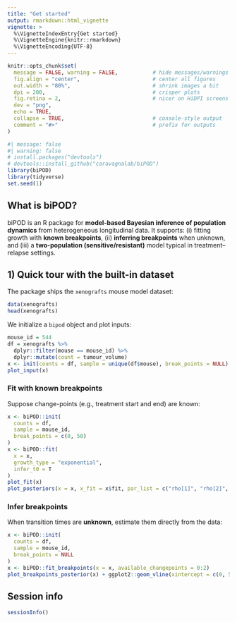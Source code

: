 ```yaml
---
title: "Get started"
output: rmarkdown::html_vignette
vignette: >
  %\VignetteIndexEntry{Get started}
  %\VignetteEngine{knitr::rmarkdown}
  %\VignetteEncoding{UTF-8}
---
```


```r
knitr::opts_chunk$set(
  message = FALSE, warning = FALSE,           # hide messages/warnings by default
  fig.align = "center",                       # center all figures
  out.width = "80%",                          # shrink images a bit
  dpi = 200,                                  # crisper plots
  fig.retina = 2,                             # nicer on HiDPI screens
  dev = "png",
  echo = TRUE,
  collapse = TRUE,                            # console-style output
  comment = "#>"                              # prefix for outputs
)
```

```r
#| message: false
#| warning: false
# install.packages("devtools")
# devtools::install_github("caravagnalab/biPOD")
library(biPOD)
library(tidyverse)
set.seed(1)
```

## What is biPOD?

biPOD is an R package for **model-based Bayesian inference of population dynamics** from heterogeneous longitudinal data.
It supports: (i) fitting growth with **known breakpoints**, (ii) **inferring breakpoints** when unknown, and (iii) a **two-population (sensitive/resistant)** model typical in treatment–relapse settings.

## 1) Quick tour with the built-in dataset

The package ships the `xenografts` mouse model dataset:

```r
data(xenografts)
head(xenografts)
```

We initialize a `bipod` object and plot inputs:

```r
mouse_id = 544
df = xenografts %>% 
  dplyr::filter(mouse == mouse_id) %>% 
  dplyr::mutate(count = tumour_volume)
x <- init(counts = df, sample = unique(df$mouse), break_points = NULL)
plot_input(x)
```


### Fit with known breakpoints

Suppose change-points (e.g., treatment start and end) are known:

```r
x <- biPOD::init(
  counts = df,
  sample = mouse_id,
  break_points = c(0, 50)
)
x <- biPOD::fit(
  x = x, 
  growth_type = "exponential", 
  infer_t0 = T
)
plot_fit(x)
plot_posteriors(x = x, x_fit = x$fit, par_list = c("rho[1]", "rho[2]", "rho[3]"))     # posterior densities for parameters
```

### Infer breakpoints

When transition times are **unknown**, estimate them directly from the data:

```r
x <- biPOD::init(
  counts = df,
  sample = mouse_id,
  break_points = NULL
)
x <- biPOD::fit_breakpoints(x = x, available_changepoints = 0:2)
plot_breakpoints_posterior(x) + ggplot2::geom_vline(xintercept = c(0, 50))
```


## Session info

```r
sessionInfo()
```
